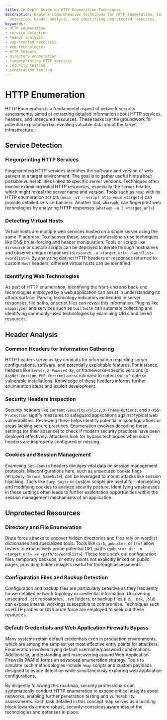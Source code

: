 ```yaml
---
title: In-Depth Guide on HTTP Enumeration Techniques
description: Explore comprehensive techniques for HTTP enumeration, covering service
  detection, header analysis, and identifying unprotected resources.
keywords:
- HTTP enumeration
- service detection
- header analysis
- unprotected resources
- web technologies
- HTTP headers
- directory enumeration
- fingerprinting HTTP services
- security testing
- penetration testing
---
```


# HTTP Enumeration

HTTP Enumeration is a fundamental aspect of network security assessments, aimed at extracting detailed information about HTTP services, headers, and unsecured resources. These tasks lay the groundwork for potential exploitation by revealing valuable data about the target infrastructure. 

## Service Detection

### Fingerprinting HTTP Services

Fingerprinting HTTP services identifies the software and version of web servers in a target environment. The goal is to gather useful hints about possible vulnerabilities linked to specific server versions. Techniques often involve examining initial HTTP responses, especially the `Server` header, which might reveal the server name and version. Tools such as `nmap` with its HTTP enumeration scripts (`nmap -sV --script http-enum <target>`) can provide detailed service banners. Another tool, `whatweb`, can fingerprint web technologies by analyzing HTTP responses (`whatweb -a 3 <target_url>`).

### Detecting Virtual Hosts

Virtual hosts are multiple web services hosted on a single server using the same IP address. To discover these, security professionals use techniques like DNS brute-forcing and header manipulation. Tools or scripts like `dirsearch` or custom scripts can be deployed to iterate through hostnames and observe unique responses (`dirsearch -u <target_url> --wordlist=<wordlist>`). By analyzing distinct HTTP headers or responses returned to custom `Host` headers, different virtual hosts can be identified.

### Identifying Web Technologies

As part of HTTP enumeration, identifying the front-end and back-end technologies employed by a web application can assist in understanding its attack surface. Parsing technology indicators embedded in server responses, file paths, or script files can reveal this information. Plugins like `wappalyzer` and services such as `builtwith` can automate collecting and identifying commonly-used technologies by examining URLs and linked resources.

## Header Analysis

### Common Headers for Information Gathering

HTTP headers serve as key conduits for information regarding server configurations, software, and potentially exploitable features. For instance, headers like `Server`, `X-Powered-By`, or frameworks-specific versions (`X-AspNet-Version`, `PHP Version`) are scrutinized to detect out-of-date or vulnerable installations. Knowledge of these headers informs further enumeration steps and exploit development.

### Security Headers Inspection

Security headers like `Content-Security-Policy`, `X-Frame-Options`, and `X-XSS-Protection` signify measures to safeguard applications against typical web vulnerabilities. Reviewing these helps identify potential misconfigurations or areas lacking secure practices. Enumeration involves decoding these settings (or their absence) to check if modern security practices have been deployed effectively. Attackers look for bypass techniques when such headers are improperly configured or missing.

### Cookies and Session Management

Examining `Set-Cookie` headers divulges vital data on session management protocols. Misconfigurations here, such as unsecured cookie flags (`HttpOnly`, `Secure`, `SameSite`), can be leveraged to mount attacks like session hijacking. Tools like `Burp Suite` or custom scripts are useful for intercepting and modifying cookies to analyze security posture. Identifying weaknesses in these settings often leads to further exploitation opportunities within the session management mechanisms of an application.

## Unprotected Resources

### Directory and File Enumeration

Brute force attacks to uncover hidden directories and files rely on wordlist dictionaries and specialized tools. Tools like `dirb`, `gobuster`, or `ffuf` allow testers to exhaustively probe potential URL paths (`gobuster dir -u <target_url> -w <path/to/wordlist>`). These tools seek out configuration files, temporary backups, or entry points not explicitly linked on public pages, providing hidden insights useful for thorough assessments.

### Configuration Files and Backup Detection

Configuration and backup files are particularly sensitive as they frequently house detailed network topology or credential information. Uncovering unsecured `.git` repositories, `.svn` folders, or backup files (i.e., `.bak`, `.old`) can expose internal workings susceptible to compromise. Techniques such as HTTP probes or DNS brute force are employed to seek out these resources.

### Default Credentials and Web Application Firewalls Bypass

Many systems retain default credentials even in production environments, which are among the simplest yet most effective entry points for attackers. Enumeration involves trying default username/password combinations. Additionally, understanding and maneuvering around Web Application Firewalls (WAFs) forms an advanced enumeration strategy. Tools to simulate such methodologies include `nmap` scripts and custom payloads designed to evade detection while simultaneously exploring web application configurations.

By diligently following this roadmap, security professionals can systematically conduct HTTP enumeration to expose critical insights about networks, enabling further penetration testing and vulnerability assessments. Each task detailed in this concept map serves as a building block towards a more robust, security-conscious awareness of the technologies and defenses in place.